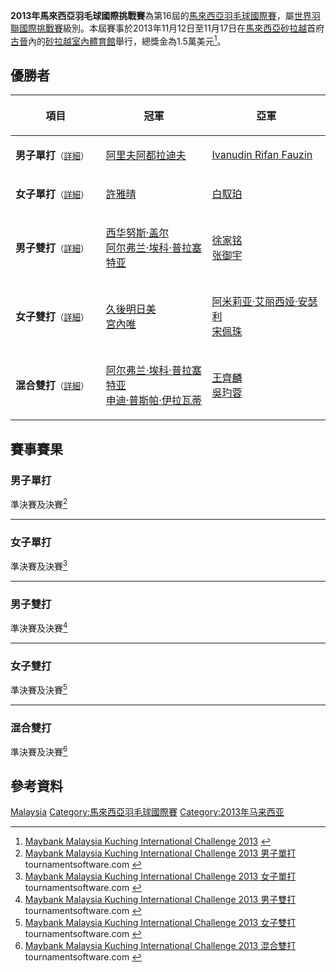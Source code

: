 {{noteTA|G1=Badminton}}
{{infobox badminton event
|name           = 2013年馬來西亞羽毛球國際挑戰賽
|image          = 
|size           = 
|caption        =
|dates          = 2013年11月12日－11月17日
|number_edition = 第16屆
|level          = 4A
|prize_money    = 1.5萬美元
|location       = {{MAS}}[[砂拉越|砂拉越]][[古晉|古晉]]
|venue          = 砂拉越室內體育館
|previous       = 2012年馬來西亞羽毛球國際挑戰賽 
|next           = 2014年馬來西亞羽毛球國際挑戰賽
}}
'''2013年馬來西亞羽毛球國際挑戰賽'''為第16屆的[[馬來西亞羽毛球國際賽|馬來西亞羽毛球國際賽]]，屬[[世界羽聯國際挑戰賽|世界羽聯國際挑戰賽]]級別。本屆賽事於2013年11月12日至11月17日在[[馬來西亞|馬來西亞]][[砂拉越|砂拉越]]首府[[古晉|古晉]]內的[[砂拉越室內體育館|砂拉越室內體育館]]舉行，總獎金為1.5萬美元<ref>[http://www.bwfbadminton.org/file.aspx?id=499364&dl=1 Maybank Malaysia Kuching International Challenge 2013] {{Wayback|url=http://www.bwfbadminton.org/file.aspx?id=499364&dl=1 |date=20131121054859 }}{{en}}</ref>。

== 優勝者 ==
{| class=wikitable style="font-size:small"
!width="200"|項目
!width="250"|冠軍
!width="250"|亞軍
|-
|'''男子單打'''<small>（[[#男子單打|詳細]]）</small>
|{{flagicon|MAS}} [[阿里夫阿都拉迪夫|阿里夫阿都拉迪夫]]
|{{flagicon|INA}} [[Ivanudin_Rifan_Fauzin|Ivanudin Rifan Fauzin]]
|-
|'''女子單打'''<small>（[[#女子單打|詳細]]）</small>
|{{flagicon|TPE}} [[許雅晴|許雅晴]]
|{{flagicon|TPE}} [[白馭珀|白馭珀]]
|-
|'''男子雙打'''<small>（[[#男子雙打|詳細]]）</small>
|{{flagicon|INA}} [[西华努斯·盖尔|西华努斯·盖尔]]<br/>{{flagicon|INA}} [[阿尔弗兰·埃科·普拉塞特亚|阿尔弗兰·埃科·普拉塞特亚]]
|{{flagicon|MAS}} [[徐家铭|徐家铭]]<br/>{{flagicon|MAS}} [[张御宇|张御宇]]
|-
|'''女子雙打'''<small>（[[#女子雙打|詳細]]）</small>
|{{flagicon|JPN}} [[久後明日美|久後明日美]]<br/>{{flagicon|JPN}} [[宮內唯|宮內唯]]
|{{flagicon|MAS}} [[阿米莉亚·艾丽西娅·安瑟利|阿米莉亚·艾丽西娅·安瑟利]]<br/>{{flagicon|MAS}} [[宋佩珠|宋佩珠]]
|-
|'''混合雙打'''<small>（[[#混合雙打|詳細]]）</small>
|{{flagicon|INA}} [[阿尔弗兰·埃科·普拉塞特亚|阿尔弗兰·埃科·普拉塞特亚]]<br/>{{flagicon|INA}} [[申迪·普斯帕·伊拉瓦蒂|申迪·普斯帕·伊拉瓦蒂]]
|{{flagicon|TPE}} [[王齊麟|王齊麟]]<br/>{{flagicon|TPE}} [[吳玓蓉|吳玓蓉]]
|}

== 賽事賽果 ==
=== 男子單打 ===
;準決賽及決賽<ref name="MS">[http://bwf.tournamentsoftware.com/sport/draw.aspx?id=4182EF26-5A9D-466B-9BEF-77E0DBFE69B5&draw=1 Maybank Malaysia Kuching International Challenge 2013 男子單打] {{Wayback|url=http://bwf.tournamentsoftware.com/sport/draw.aspx?id=4182EF26-5A9D-466B-9BEF-77E0DBFE69B5&draw=1 |date=20191217071705 }} tournamentsoftware.com {{en}}</ref>
{{4TeamBracket-Tennis3-v2
| team-width=200
| RD1-seed1=1
| RD1-team1={{flagicon|SIN}} [[黄梓良|黄梓良]]
| RD1-score1-1=17
| RD1-score1-2=12
| RD1-score1-3=
| RD1-seed2=
| RD1-team2='''{{flagicon|INA}} [[Ivanudin_Rifan_Fauzin|Ivanudin Rifan Fauzin]]
| RD1-score2-1='''21
| RD1-score2-2='''21
| RD1-score2-3=

| RD1-seed3=4
| RD1-team3={{flagicon|SIN}} [[陈勇肇|陈勇肇]]
| RD1-score3-1=19
| RD1-score3-2=14
| RD1-score3-3=
| RD1-seed4=2
| RD1-team4='''{{nowrap|{{flagicon|MAS}} [[阿里夫阿都拉迪夫|阿里夫阿都拉迪夫]]}}
| RD1-score4-1='''21
| RD1-score4-2='''21
| RD1-score4-3=

| RD2-seed1=
| RD2-team1={{flagicon|INA}} [[Ivanudin_Rifan_Fauzin|Ivanudin Rifan Fauzin]]
| RD2-score1-1=12
| RD2-score1-2=13
| RD2-score1-3=
| RD2-seed2=2
| RD2-team2='''{{nowrap|{{flagicon|MAS}} [[阿里夫阿都拉迪夫|阿里夫阿都拉迪夫]]}}
| RD2-score2-1='''21
| RD2-score2-2='''21
| RD2-score2-3=
}}
----

=== 女子單打 ===
;準決賽及決賽<ref name="WS">[http://bwf.tournamentsoftware.com/sport/draw.aspx?id=4182EF26-5A9D-466B-9BEF-77E0DBFE69B5&draw=3 Maybank Malaysia Kuching International Challenge 2013 女子單打] tournamentsoftware.com {{en}}</ref>
{{4TeamBracket-Tennis3-v2
| team-width=200
| RD1-seed1=
| RD1-team1='''{{flagicon|TPE}} [[白馭珀|白馭珀]]
| RD1-score1-1='''21
| RD1-score1-2=17
| RD1-score1-3='''22
| RD1-seed2=5
| RD1-team2={{flagicon|TPE}} [[李佳馨|李佳馨]]
| RD1-score2-1=18
| RD1-score2-2='''21
| RD1-score2-3=20

| RD1-seed3=3
| RD1-team3='''{{flagicon|TPE}} [[許雅晴|許雅晴]]
| RD1-score3-1=13
| RD1-score3-2='''21
| RD1-score3-3='''21
| RD1-seed4=
| RD1-team4={{flagicon|TPE}} [[洪詩涵_(羽毛球運動員)|洪詩涵]]
| RD1-score4-1='''21
| RD1-score4-2=13
| RD1-score4-3=12

| RD2-seed1=
| RD2-team1={{flagicon|TPE}} [[白馭珀|白馭珀]]
| RD2-score1-1=6
| RD2-score1-2=13
| RD2-score1-3=
| RD2-seed2=3
| RD2-team2='''{{flagicon|TPE}} [[許雅晴|許雅晴]]
| RD2-score2-1='''21
| RD2-score2-2='''21
| RD2-score2-3=
}}
----

=== 男子雙打 ===
;準決賽及決賽<ref name="MD">[http://bwf.tournamentsoftware.com/sport/draw.aspx?id=4182EF26-5A9D-466B-9BEF-77E0DBFE69B5&draw=5 Maybank Malaysia Kuching International Challenge 2013 男子雙打] {{Wayback|url=http://bwf.tournamentsoftware.com/sport/draw.aspx?id=4182EF26-5A9D-466B-9BEF-77E0DBFE69B5&draw=5 |date=20191214175915 }} tournamentsoftware.com {{en}}</ref>
{{4TeamBracket-Tennis3-v2
| team-width=200
| RD1-seed1=Q
| RD1-team1='''{{flagicon|MAS}} [[徐家铭|徐家铭]]<br/> {{flagicon|MAS}} [[张御宇|张御宇]]
| RD1-score1-1=21
| RD1-score1-2='''21
| RD1-score1-3='''27
| RD1-seed2=5
| RD1-team2={{flagicon|MAS}} [[林钦华|林钦华]]<br/> {{flagicon|MAS}} [[区耀汉|区耀汉]]
| RD1-score2-1='''23
| RD1-score2-2=8
| RD1-score2-3=25

| RD1-seed3=7
| RD1-team3='''{{nowrap|{{flagicon|INA}} [[西华努斯·盖尔|西华努斯·盖尔]]<br/> {{flagicon|INA}} [[阿尔弗兰·埃科·普拉塞特亚|阿尔弗兰·埃科·普拉塞特亚]]}}
| RD1-score3-1='''21
| RD1-score3-2=19
| RD1-score3-3='''21
| RD1-seed4=
| RD1-team4={{flagicon|TPE}} [[盧敬堯|盧敬堯]]<br/> {{flagicon|MAS}} [[麦喜俊|麦喜俊]]
| RD1-score4-1=17
| RD1-score4-2='''21
| RD1-score4-3=16

| RD2-seed1=Q
| RD2-team1={{flagicon|MAS}} [[徐家铭|徐家铭]]<br/> {{flagicon|MAS}} [[张御宇|张御宇]]
| RD2-score1-1=15
| RD2-score1-2=13
| RD2-score1-3=
| RD2-seed2=7
| RD2-team2='''{{nowrap|{{flagicon|INA}} [[西华努斯·盖尔|西华努斯·盖尔]]<br/> {{flagicon|INA}} [[阿尔弗兰·埃科·普拉塞特亚|阿尔弗兰·埃科·普拉塞特亚]]}}
| RD2-score2-1='''21
| RD2-score2-2='''21
| RD2-score2-3=
}}
----

=== 女子雙打 ===
;準決賽及決賽<ref name="WD">[http://bwf.tournamentsoftware.com/sport/draw.aspx?id=4182EF26-5A9D-466B-9BEF-77E0DBFE69B5&draw=7 Maybank Malaysia Kuching International Challenge 2013 女子雙打] tournamentsoftware.com {{en}}</ref>
{{4TeamBracket-Tennis3-v2
| team-width=200
| RD1-seed1=1
| RD1-team1='''{{nowrap|{{flagicon|MAS}} [[阿米莉亚·艾丽西娅·安瑟利|阿米莉亚·艾丽西娅·安瑟利]]<br/> {{flagicon|MAS}} [[宋佩珠|宋佩珠]]}}
| RD1-score1-1=13
| RD1-score1-2='''21
| RD1-score1-3='''21
| RD1-seed2=
| RD1-team2={{flagicon|JPN}} [[福島由紀|福島由紀]]<br/> {{flagicon|JPN}} [[廣田彩花|廣田彩花]]
| RD1-score2-1='''21
| RD1-score2-2=13
| RD1-score2-3=10

| RD1-seed3=Q
| RD1-team3={{flagicon|MAS}} [[鄒美君|鄒美君]]<br/> {{flagicon|MAS}} [[賴潔敏|賴潔敏]]
| RD1-score3-1=15
| RD1-score3-2=13
| RD1-score3-3=
| RD1-seed4=
| RD1-team4='''{{flagicon|JPN}} [[久後明日美|久後明日美]]<br/> {{flagicon|JPN}} [[宮內唯|宮內唯]]
| RD1-score4-1='''21
| RD1-score4-2='''21
| RD1-score4-3=

| RD2-seed1=1
| RD2-team1={{nowrap|{{flagicon|MAS}} [[阿米莉亚·艾丽西娅·安瑟利|阿米莉亚·艾丽西娅·安瑟利]]<br/> {{flagicon|MAS}} [[宋佩珠|宋佩珠]]}}
| RD2-score1-1=17
| RD2-score1-2=14
| RD2-score1-3=
| RD2-seed2=
| RD2-team2='''{{flagicon|JPN}} [[久後明日美|久後明日美]]<br/> {{flagicon|JPN}} [[宮內唯|宮內唯]]
| RD2-score2-1='''21
| RD2-score2-2='''21
| RD2-score2-3=
}}
----

=== 混合雙打 ===
;準決賽及決賽<ref name="XD">[http://bwf.tournamentsoftware.com/sport/draw.aspx?id=4182EF26-5A9D-466B-9BEF-77E0DBFE69B5&draw=9 Maybank Malaysia Kuching International Challenge 2013 混合雙打] {{Wayback|url=http://bwf.tournamentsoftware.com/sport/draw.aspx?id=4182EF26-5A9D-466B-9BEF-77E0DBFE69B5&draw=9 |date=20191215040112 }} tournamentsoftware.com {{en}}</ref>
{{4TeamBracket-Tennis3-v2
| team-width=200
| RD1-seed1=1
| RD1-team1={{flagicon|MAS}} [[王健國|王健國]]<br/> {{flagicon|MAS}} [[林芸如|林芸如]]
| RD1-score1-1='''21
| RD1-score1-2=21
| RD1-score1-3=10
| RD1-seed2=3
| RD1-team2='''{{nowrap|{{flagicon|INA}} [[阿尔弗兰·埃科·普拉塞特亚|阿尔弗兰·埃科·普拉塞特亚]]<br/> {{flagicon|INA}} [[申迪·普斯帕·伊拉瓦蒂|申迪·普斯帕·伊拉瓦蒂]]}}
| RD1-score2-1=17
| RD1-score2-2='''23
| RD1-score2-3='''21

| RD1-seed3=4
| RD1-team3={{nowrap|{{flagicon|MAS}} [[Mohd_Lutfi_Zaim_Abdul_Khalid|Mohd Lutfi Zaim Abdul Khalid]]<br/> {{flagicon|MAS}} [[阿米莉亚·艾丽西娅·安瑟利|阿米莉亚·艾丽西娅·安瑟利]]}}
| RD1-score3-1=22
| RD1-score3-2=19
| RD1-score3-3=
| RD1-seed4=2
| RD1-team4='''{{flagicon|TPE}} [[王齊麟|王齊麟]]<br/> {{flagicon|TPE}} [[吳玓蓉|吳玓蓉]]
| RD1-score4-1='''24
| RD1-score4-2='''21
| RD1-score4-3=

| RD2-seed1=3
| RD2-team1='''{{nowrap|{{flagicon|INA}} [[阿尔弗兰·埃科·普拉塞特亚|阿尔弗兰·埃科·普拉塞特亚]]<br/> {{flagicon|INA}} [[申迪·普斯帕·伊拉瓦蒂|申迪·普斯帕·伊拉瓦蒂]]}}
| RD2-score1-1='''21
| RD2-score1-2='''21
| RD2-score1-3=
| RD2-seed2=2
| RD2-team2={{flagicon|TPE}} [[王齊麟|王齊麟]]<br/> {{flagicon|TPE}} [[吳玓蓉|吳玓蓉]]
| RD2-score2-1=15
| RD2-score2-2=16
| RD2-score2-3=
}}

== 參考資料 ==
{{Portal box|马来西亚}}
{{Reflist}}

[[Category:2013年世界羽聯國際挑戰賽|Malaysia]]
[[Category:馬來西亞羽毛球國際賽|Category:馬來西亞羽毛球國際賽]]
[[Category:2013年马来西亚|Category:2013年马来西亚]]